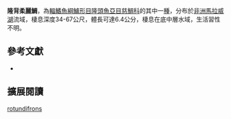 {{Speciesbox
| name = 隆背柔麗鯛
| status = NE
| status_system = IUCN3.1
| image = 
| image_width = 260px
| image_caption = 
| genus = Placidochromis
| species = rotundifrons
| authority = [[Hanssens|Hanssens]], 2004
| synonyms = 
}}
'''隆背柔麗鯛'''，為[[輻鰭魚綱|輻鰭魚綱]][[鱸形目|鱸形目]][[隆頭魚亞目|隆頭魚亞目]][[慈鯛科|慈鯛科]]的其中一[[種|種]]，分布於[[非洲|非洲]][[馬拉威湖|馬拉威湖]]流域，棲息深度34-67公尺，體長可達6.4公分，棲息在底中層水域，生活習性不明。

== 參考文獻 ==
*{{FishBase_species|genus=Placidochromis|species=rotundifrons|year=2013|month=4}}

== 擴展閱讀 ==
{{refbegin}}
{{wikispecies-inline|Placidochromis rotundifrons|隆背柔麗鯛}}
{{refend}}
{{Taxonbar|from=Q5629128}}

[[Category:柔麗鯛屬|rotundifrons]]


{{鱸形目小作品}}